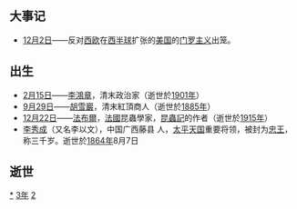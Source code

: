 {{yearTOC|1823|清'''[[道光|道光]]三年'''；越南'''[[明命|明命]]四年'''；日本'''[[文政|文政]]六年'''}}
== 大事记 ==
*[[12月2日|12月2日]]——反对[[西欧|西欧]]在[[西半球|西半球]]扩张的[[美国|美国]]的[[门罗主义|门罗主义]]出笼。

== 出生 ==
* [[2月15日|2月15日]]——[[李鴻章|李鴻章]]，清末政治家（逝世於[[1901年|1901年]]）
* [[9月29日|9月29日]]——[[胡雪巖|胡雪巖]]，清末紅頂商人（逝世於[[1885年|1885年]]）
* [[12月22日|12月22日]]——[[法布爾|法布爾]]，[[法國|法國]]昆蟲學家，[[昆蟲記|昆蟲記]]的作者（逝世於[[1915年|1915年]]）
* [[李秀成|李秀成]]（又名李以文），中国广西藤县 人，[[太平天国|太平天国]]重要将领，被封为[[忠王|忠王]]，称三千岁。逝世於[[1864年|1864年]]8月7日

== 逝世 ==
{{Wikisource year mention}}
{{MonthTOC|1823年|逝世人物列表}}

[[Category:1823年|*]]
[[Category:1820年代|3年]]
[[Category:19世纪各年|2]]